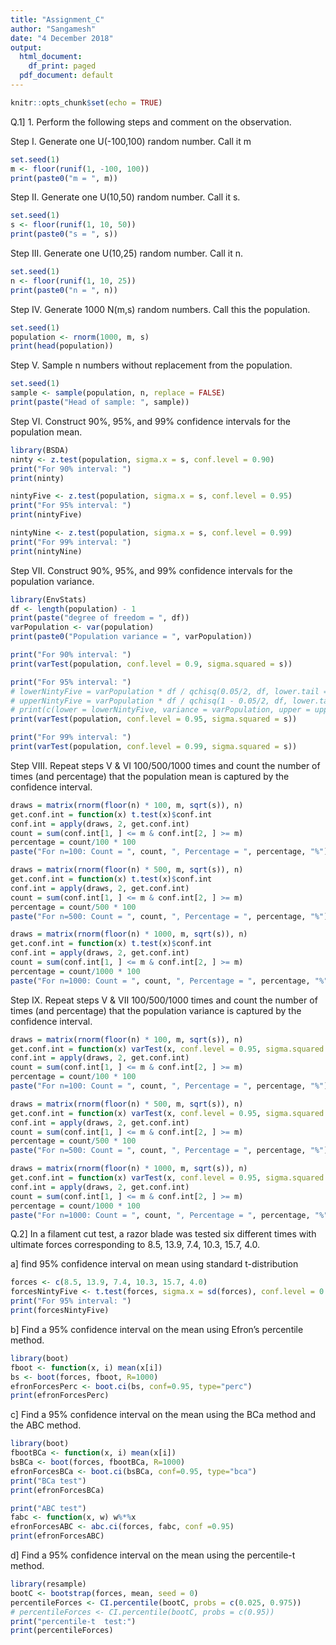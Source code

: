 ```yaml
---
title: "Assignment_C"
author: "Sangamesh"
date: "4 December 2018"
output:
  html_document:
    df_print: paged
  pdf_document: default
---
```


```r
knitr::opts_chunk$set(echo = TRUE)
```

Q.1] 1. Perform the following steps and comment on the observation.

Step I. Generate one U(-100,100) random number. Call it m
```r
set.seed(1)
m <- floor(runif(1, -100, 100))
print(paste0("m = ", m))
```
\hfill\break
Step II. Generate one U(10,50) random number. Call it s.
```r
set.seed(1)
s <- floor(runif(1, 10, 50))
print(paste0("s = ", s))
```
\hfill\break
Step III. Generate one U(10,25) random number. Call it n.
```r
set.seed(1)
n <- floor(runif(1, 10, 25))
print(paste0("n = ", n))
```
\hfill\break

Step IV. Generate 1000 N(m,s) random numbers. Call this the population.
```r
set.seed(1)
population <- rnorm(1000, m, s)
print(head(population))
```
\hfill\break

Step V. Sample n numbers without replacement from the population.
```r
set.seed(1)
sample <- sample(population, n, replace = FALSE)
print(paste("Head of sample: ", sample))
```
\hfill\break

Step VI. Construct 90%, 95%, and 99% confidence intervals for the population mean.
```r
library(BSDA)
ninty <- z.test(population, sigma.x = s, conf.level = 0.90)
print("For 90% interval: ")
print(ninty)

nintyFive <- z.test(population, sigma.x = s, conf.level = 0.95)
print("For 95% interval: ")
print(nintyFive)

nintyNine <- z.test(population, sigma.x = s, conf.level = 0.99)
print("For 99% interval: ")
print(nintyNine)
```
\hfill\break

Step VII. Construct 90%, 95%, and 99% confidence intervals for the population variance.
```r
library(EnvStats)
df <- length(population) - 1
print(paste("degree of freedom = ", df))
varPopulation <- var(population)
print(paste0("Population variance = ", varPopulation))

print("For 90% interval: ")
print(varTest(population, conf.level = 0.9, sigma.squared = s))

print("For 95% interval: ")
# lowerNintyFive = varPopulation * df / qchisq(0.05/2, df, lower.tail = FALSE)
# upperNintyFive = varPopulation * df / qchisq(1 - 0.05/2, df, lower.tail = FALSE)
# print(c(lower = lowerNintyFive, variance = varPopulation, upper = upperNintyFive))
print(varTest(population, conf.level = 0.95, sigma.squared = s))

print("For 99% interval: ")
print(varTest(population, conf.level = 0.99, sigma.squared = s))
```
\hfill\break

Step VIII. Repeat steps V & VI 100/500/1000 times and count the number of times (and percentage) that the population mean is captured by the confidence interval.
```r
draws = matrix(rnorm(floor(n) * 100, m, sqrt(s)), n)
get.conf.int = function(x) t.test(x)$conf.int
conf.int = apply(draws, 2, get.conf.int)
count = sum(conf.int[1, ] <= m & conf.int[2, ] >= m)
percentage = count/100 * 100
paste("For n=100: Count = ", count, ", Percentage = ", percentage, "%")

draws = matrix(rnorm(floor(n) * 500, m, sqrt(s)), n)
get.conf.int = function(x) t.test(x)$conf.int
conf.int = apply(draws, 2, get.conf.int)
count = sum(conf.int[1, ] <= m & conf.int[2, ] >= m)
percentage = count/500 * 100
paste("For n=500: Count = ", count, ", Percentage = ", percentage, "%")

draws = matrix(rnorm(floor(n) * 1000, m, sqrt(s)), n)
get.conf.int = function(x) t.test(x)$conf.int
conf.int = apply(draws, 2, get.conf.int)
count = sum(conf.int[1, ] <= m & conf.int[2, ] >= m)
percentage = count/1000 * 100
paste("For n=1000: Count = ", count, ", Percentage = ", percentage, "%")
```
\hfill\break

Step IX. Repeat steps V & VII 100/500/1000 times and count the number of times (and percentage) that the population variance is captured by the confidence interval.
```r
draws = matrix(rnorm(floor(n) * 100, m, sqrt(s)), n)
get.conf.int = function(x) varTest(x, conf.level = 0.95, sigma.squared = s)$conf.int
conf.int = apply(draws, 2, get.conf.int)
count = sum(conf.int[1, ] <= m & conf.int[2, ] >= m)
percentage = count/100 * 100
paste("For n=100: Count = ", count, ", Percentage = ", percentage, "%")

draws = matrix(rnorm(floor(n) * 500, m, sqrt(s)), n)
get.conf.int = function(x) varTest(x, conf.level = 0.95, sigma.squared = s)$conf.int
conf.int = apply(draws, 2, get.conf.int)
count = sum(conf.int[1, ] <= m & conf.int[2, ] >= m)
percentage = count/500 * 100
paste("For n=500: Count = ", count, ", Percentage = ", percentage, "%")

draws = matrix(rnorm(floor(n) * 1000, m, sqrt(s)), n)
get.conf.int = function(x) varTest(x, conf.level = 0.95, sigma.squared = s)$conf.int
conf.int = apply(draws, 2, get.conf.int)
count = sum(conf.int[1, ] <= m & conf.int[2, ] >= m)
percentage = count/1000 * 100
paste("For n=1000: Count = ", count, ", Percentage = ", percentage, "%")
```
\hfill\break

Q.2] In a filament cut test, a razor blade was tested six different times with ultimate forces corresponding to 8.5, 13.9, 7.4, 10.3, 15.7, 4.0.
 
a] find 95% confidence interval on mean using standard t-distribution
```r
forces <- c(8.5, 13.9, 7.4, 10.3, 15.7, 4.0)
forcesNintyFive <- t.test(forces, sigma.x = sd(forces), conf.level = 0.95)
print("For 95% interval: ")
print(forcesNintyFive)
```
\hfill\break
b] Find a 95% confidence interval on the mean using Efron's percentile method.
```r
library(boot)
fboot <- function(x, i) mean(x[i])
bs <- boot(forces, fboot, R=1000)
efronForcesPerc <- boot.ci(bs, conf=0.95, type="perc")
print(efronForcesPerc)
```
\hfill\break

c] Find a 95% confidence interval on the mean using the BCa method and the ABC method.
```r
library(boot)
fbootBCa <- function(x, i) mean(x[i])
bsBCa <- boot(forces, fbootBCa, R=1000)
efronForcesBCa <- boot.ci(bsBCa, conf=0.95, type="bca")
print("BCa test")
print(efronForcesBCa)

print("ABC test")
fabc <- function(x, w) w%*%x
efronForcesABC <- abc.ci(forces, fabc, conf =0.95)
print(efronForcesABC)
```
\hfill\break

d] Find a 95% confidence interval on the mean using the percentile-t method.
```r
library(resample)
bootC <- bootstrap(forces, mean, seed = 0)
percentileForces <- CI.percentile(bootC, probs = c(0.025, 0.975))
# percentileForces <- CI.percentile(bootC, probs = c(0.95))
print("percentile-t  test:")
print(percentileForces)
```
\hfill\break

```r
```

```r
```

```r
```

